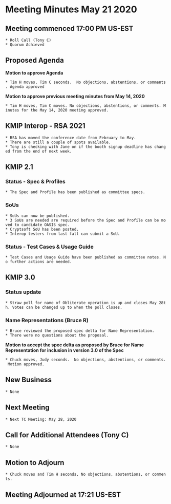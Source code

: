 = Meeting Minutes May 21 2020 =
== Meeting commenced 17:00 PM US-EST ==
 * Roll Call (Tony C)
 * Quorum Achieved

== Proposed Agenda ==

'''Motion to approve Agenda'''

 * Tim H moves, Tim C seconds.  No objections, abstentions, or comments. Agenda approved

'''Motion to approve previous meeting minutes from May 14, 2020'''

 * Tim H moves, Tim C moves. No objections, abstentions, or comments. Minutes for the May 14, 2020 meeting approved.

== KMIP Interop - RSA 2021 ==
 * RSA has moved the conference date from February to May.
 * There are still a couple of spots available. 
 * Tony is checking with Jane on if the booth signup deadline has changed from the end of next week.
 
== KMIP 2.1 ==
=== Status - Spec & Profiles ===
 * The Spec and Profile has been published as committee specs.
 
=== SoUs ===
 * SoUs can now be published.
 * 3 SoUs are needed are required before the Spec and Profile can be moved to candidate OASIS spec.
 * Cryptsoft SoU has been posted.
 * Interop testers from last fall can submit a SoU.
 
=== Status - Test Cases & Usage Guide ===
 * Test Cases and Usage Guide have been published as committee notes. No further actions are needed.
 
== KMIP 3.0 ==
=== Status update ===
 * Straw poll for name of Obliterate operation is up and closes May 28th. Votes can be changed up to when the poll closes.
 
=== Name Representations (Bruce R) ===
 * Bruce reviewed the proposed spec delta for Name Representation.
 * There were no questions about the proposal.

'''Motion to accept the spec delta as proposed by Bruce for Name Representation for inclusion in version 3.0 of the Spec'''

 * Chuck moves, Judy seconds.  No objections, abstentions, or comments. Motion approved.
 
== New Business ==
 * None

== Next Meeting ==
 * Next TC Meeting: May 28, 2020

== Call for Additional Attendees (Tony C) ==
 * None

== Motion to Adjourn ==
 * Chuck moves and Tim H seconds, No objections, abstentions, or comments.

== Meeting Adjourned at 17:21 US-EST ==
